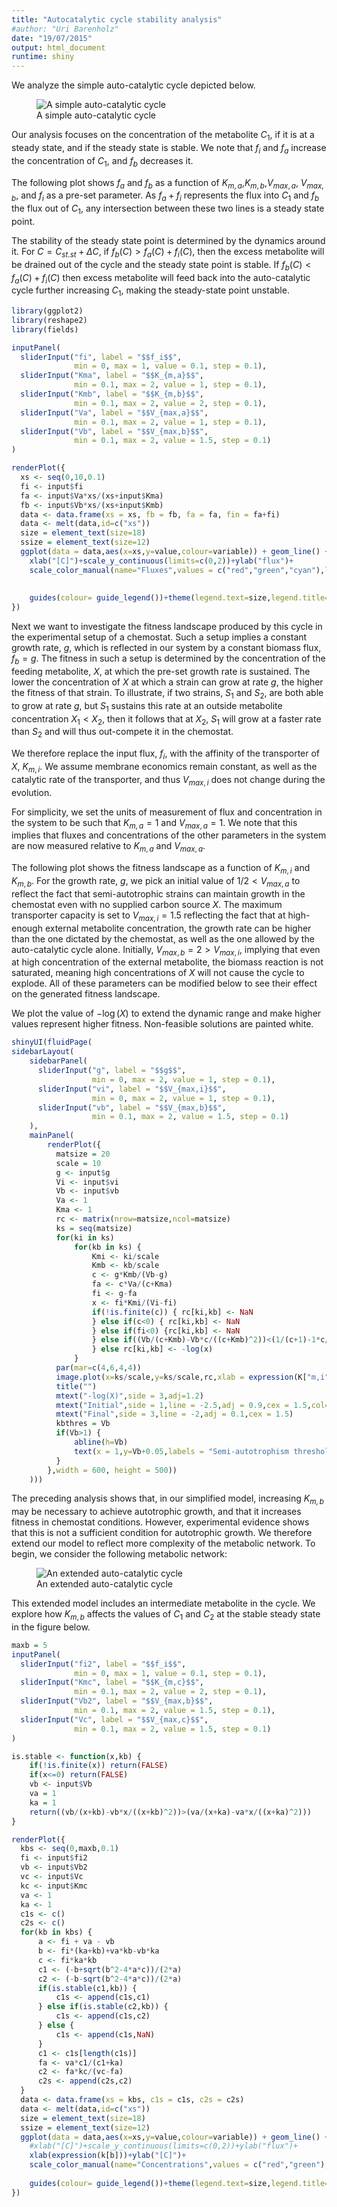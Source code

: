 ```yaml
---
title: "Autocatalytic cycle stability analysis"
#author: "Uri Barenholz"
date: "19/07/2015"
output: html_document
runtime: shiny
---
```


We analyze the simple auto-catalytic cycle depicted below.

![A simple auto-catalytic cycle](cycle4.png)

Our analysis focuses on the concentration of the metabolite $C_1$, if it is at a steady state, and if the steady state is stable.
We note that $f_i$ and $f_a$ increase the concentration of $C_1$, and $f_b$ decreases it.

The following plot shows $f_a$ and $f_b$ as a function of $K_{m,a}$,$K_{m,b}$,$V_{max,a}$, $V_{max,b}$, and $f_i$ as a pre-set parameter.
As $f_a+f_i$ represents the flux into $C_1$ and $f_b$ the flux out of $C_1$, any intersection between these two lines is a steady state point.

The stability of the steady state point is determined by the dynamics around it.
For $C=C_{st.st}+\Delta C$, if $f_b(C)>f_a(C)+f_i(C)$, then the excess metabolite will be drained out of the cycle and the steady state point is stable.
If $f_b(C)<f_a(C)+f_i(C)$ then excess metabolite will feed back into the auto-catalytic cycle further increasing $C_1$, making the steady-state point unstable.

```r
library(ggplot2)
library(reshape2)
library(fields)

inputPanel(
  sliderInput("fi", label = "$$f_i$$",
              min = 0, max = 1, value = 0.1, step = 0.1),
  sliderInput("Kma", label = "$$K_{m,a}$$",
              min = 0.1, max = 2, value = 1, step = 0.1),
  sliderInput("Kmb", label = "$$K_{m,b}$$",
              min = 0.1, max = 2, value = 2, step = 0.1),
  sliderInput("Va", label = "$$V_{max,a}$$",
              min = 0.1, max = 2, value = 1, step = 0.1),
  sliderInput("Vb", label = "$$V_{max,b}$$",
              min = 0.1, max = 2, value = 1.5, step = 0.1)
)

renderPlot({
  xs <- seq(0,10,0.1)
  fi <- input$fi
  fa <- input$Va*xs/(xs+input$Kma)
  fb <- input$Vb*xs/(xs+input$Kmb)
  data <- data.frame(xs = xs, fb = fb, fa = fa, fin = fa+fi)
  data <- melt(data,id=c("xs"))
  size = element_text(size=18)
  ssize = element_text(size=12)
  ggplot(data = data,aes(x=xs,y=value,colour=variable)) + geom_line() +
    xlab("[C]")+scale_y_continuous(limits=c(0,2))+ylab("flux")+
    scale_color_manual(name="Fluxes",values = c("red","green","cyan"),labels=c(expression(f[b]),
                                                                               expression(f[a]),
                                                                               expression(f[a]+f[i])))+
    guides(colour= guide_legend())+theme(legend.text=size,legend.title=size,axis.text=ssize,axis.title=size)
})

```

Next we want to investigate the fitness landscape produced by this cycle in the experimental setup of a chemostat.
Such a setup implies a constant growth rate, $g$, which is reflected in our system by a constant biomass flux, $f_b=g$.
The fitness in such a setup is determined by the concentration of the feeding metabolite, $X$, at which the pre-set growth rate is sustained.
The lower the concentration of $X$ at which a strain can grow at rate $g$, the higher the fitness of that strain.
To illustrate, if two strains, $S_1$ and $S_2$, are both able to grow at rate $g$, but $S_1$ sustains this rate at an outside metabolite concentration $X_1<X_2$, then it follows that at $X_2$, $S_1$ will grow at a faster rate than $S_2$ and will thus out-compete it in the chemostat.

We therefore replace the input flux, $f_i$, with the affinity of the transporter of $X$, $K_{m,i}$.
We assume membrane economics remain constant, as well as the catalytic rate of the transporter, and thus $V_{max,i}$ does not change during the evolution.

For simplicity, we set the units of measurement of flux and concentration in the system to be such that $K_{m,a}=1$ and $V_{max,a}=1$.
We note that this implies that fluxes and concentrations of the other parameters in the system are now measured relative to $K_{m,a}$ and $V_{max,a}$.

The following plot shows the fitness landscape as a function of $K_{m,i}$ and $K_{m,b}$.
For the growth rate, $g$, we pick an initial value of $1/2 < V_{max,a}$ to reflect the fact that semi-autotrophic strains can maintain growth in the chemostat even with no supplied carbon source $X$.
The maximum transporter capacity is set to $V_{max,i}=1.5$ reflecting the fact that at high-enough external metabolite concentration, the growth rate can be higher than the one dictated by the chemostat, as well as the one allowed by the auto-catalytic cycle alone.
Initially, $V_{max,b}=2>V_{max,i}$, implying that even at high concentration of the external metabolite, the biomass reaction is not saturated, meaning high concentrations of $X$ will not cause the cycle to explode. All of these parameters can be modified below to see their effect on the generated fitness landscape.

We plot the value of $-\log(X)$ to extend the dynamic range and make higher values represent higher fitness.
Non-feasible solutions are painted white.

```r
shinyUI(fluidPage(
sidebarLayout(
    sidebarPanel(
      sliderInput("g", label = "$$g$$",
                  min = 0, max = 2, value = 1, step = 0.1),
      sliderInput("vi", label = "$$V_{max,i}$$",
                  min = 0, max = 2, value = 1, step = 0.1),
      sliderInput("vb", label = "$$V_{max,b}$$",
                  min = 0.1, max = 2, value = 1.5, step = 0.1)
    ),
    mainPanel(
        renderPlot({
          matsize = 20
          scale = 10
          g <- input$g
          Vi <- input$vi
          Vb <- input$vb
          Va <- 1
          Kma <- 1
          rc <- matrix(nrow=matsize,ncol=matsize)
          ks = seq(matsize)
          for(ki in ks)
              for(kb in ks) {
                  Kmi <- ki/scale
                  Kmb <- kb/scale
                  c <- g*Kmb/(Vb-g)
                  fa <- c*Va/(c+Kma)
                  fi <- g-fa
                  x <- fi*Kmi/(Vi-fi)
                  if(!is.finite(c)) { rc[ki,kb] <- NaN
                  } else if(c<0) { rc[ki,kb] <- NaN
                  } else if(fi<0) {rc[ki,kb] <- NaN
                  } else if((Vb/(c+Kmb)-Vb*c/((c+Kmb)^2))<(1/(c+1)-1*c/((c+1)^2))) { rc[ki,kb] <- NaN
                  } else rc[ki,kb] <- -log(x)
              }
          par(mar=c(4,6,4,4))
          image.plot(x=ks/scale,y=ks/scale,rc,xlab = expression(K["m,i"]),ylab = expression(K["m,b"]), cex.lab = 1.5)
          title("")
          mtext("-log(X)",side = 3,adj=1.2)
          mtext("Initial",side = 1,line = -2.5,adj = 0.9,cex = 1.5,col="white")
          mtext("Final",side = 3,line = -2,adj = 0.1,cex = 1.5)
          kbthres = Vb
          if(Vb>1) {
              abline(h=Vb)
              text(x = 1,y=Vb+0.05,labels = "Semi-autotrophism threshold",cex = 1.5)
          }
        },width = 600, height = 500))
    )))
```

The preceding analysis shows that, in our simplified model, increasing $K_{m,b}$ may be necessary to achieve autotrophic growth, and that it increases fitness in chemostat conditions.
However, experimental evidence shows that this is not a sufficient condition for autotrophic growth.
We therefore extend our model to reflect more complexity of the metabolic network.
To begin, we consider the following metabolic network:

![An extended auto-catalytic cycle](cycle5.png)

This extended model includes an intermediate metabolite in the cycle.
We explore how $K_{m,b}$ affects the values of $C_1$ and $C_2$ at the stable steady state in the figure below.

```r
maxb = 5
inputPanel(
  sliderInput("fi2", label = "$$f_i$$",
              min = 0, max = 1, value = 0.1, step = 0.1),
  sliderInput("Kmc", label = "$$K_{m,c}$$",
              min = 0.1, max = 2, value = 2, step = 0.1),
  sliderInput("Vb2", label = "$$V_{max,b}$$",
              min = 0.1, max = 2, value = 1.5, step = 0.1),
  sliderInput("Vc", label = "$$V_{max,c}$$",
              min = 0.1, max = 2, value = 1.5, step = 0.1)
)

is.stable <- function(x,kb) {
    if(!is.finite(x)) return(FALSE)
    if(x<=0) return(FALSE)
    vb <- input$Vb
    va = 1
    ka = 1
    return((vb/(x+kb)-vb*x/((x+kb)^2))>(va/(x+ka)-va*x/((x+ka)^2)))
}

renderPlot({
  kbs <- seq(0,maxb,0.1)
  fi <- input$fi2
  vb <- input$Vb2
  vc <- input$Vc
  kc <- input$Kmc
  va <- 1
  ka <- 1
  c1s <- c()
  c2s <- c()
  for(kb in kbs) {
      a <- fi + va - vb
      b <- fi*(ka+kb)+va*kb-vb*ka
      c <- fi*ka*kb
      c1 <- (-b+sqrt(b^2-4*a*c))/(2*a)
      c2 <- (-b-sqrt(b^2-4*a*c))/(2*a)
      if(is.stable(c1,kb)) {
          c1s <- append(c1s,c1)
      } else if(is.stable(c2,kb)) {
          c1s <- append(c1s,c2)
      } else {
          c1s <- append(c1s,NaN)
      }
      c1 <- c1s[length(c1s)]
      fa <- va*c1/(c1+ka)
      c2 <- fa*kc/(vc-fa)
      c2s <- append(c2s,c2)
  }
  data <- data.frame(xs = kbs, c1s = c1s, c2s = c2s)
  data <- melt(data,id=c("xs"))
  size = element_text(size=18)
  ssize = element_text(size=12)
  ggplot(data = data,aes(x=xs,y=value,colour=variable)) + geom_line() +
    #xlab("[C]")+scale_y_continuous(limits=c(0,2))+ylab("flux")+
    xlab(expression(k[b]))+ylab("[C]")+
    scale_color_manual(name="Concentrations",values = c("red","green"),labels=c(expression(c[1]),
                                                                               expression(c[2])))+
    guides(colour= guide_legend())+theme(legend.text=size,legend.title=size,axis.text=ssize,axis.title=size)
})

```
